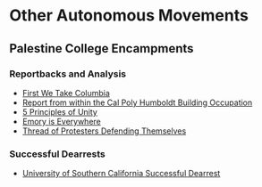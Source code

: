 # Other Autonomous Movements

## Palestine College Encampments

### Reportbacks and Analysis
- [First We Take Columbia](http://illwill.com/print/columbia)
- [Report from within the Cal Poly Humboldt Building Occupation](https://crimethinc.com/2024/04/23/report-from-within-the-cal-poly-humboldt-occupation-the-occupation-of-siemens-hall)
- [5 Principles of Unity](https://x.com/readytoescalate/status/1783264712781648295)
- [Emory is Everywhere](https://x.com/readytoescalate/status/1783492133657223299)
- [Thread of Protesters Defending Themselves](https://x.com/joshuaphilll/status/1783617849984200867?s=46)

### Successful Dearrests
- [University of Southern California Successful Dearrest](https://x.com/angorellanah/status/1783210350089023942)